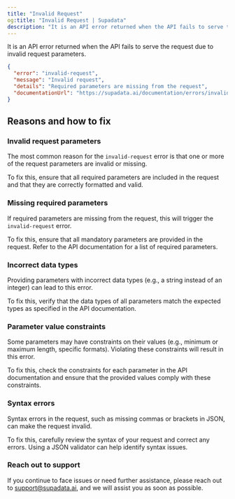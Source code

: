 ```yaml
---
title: "Invalid Request"
og:title: "Invalid Request | Supadata"
description: "It is an API error returned when the API fails to serve the request due to invalid request parameters."
---
```


It is an API error returned when the API fails to serve the request due to invalid request parameters.

```json
{
  "error": "invalid-request",
  "message": "Invalid request",
  "details": "Required parameters are missing from the request",
  "documentationUrl": "https://supadata.ai/documentation/errors/invalid-request"
}
```

## Reasons and how to fix

### Invalid request parameters

The most common reason for the `invalid-request` error is that one or more of the request parameters are invalid or missing.

To fix this, ensure that all required parameters are included in the request and that they are correctly formatted and valid.

### Missing required parameters

If required parameters are missing from the request, this will trigger the `invalid-request` error.

To fix this, ensure that all mandatory parameters are provided in the request. Refer to the API documentation for a list of required parameters.

### Incorrect data types

Providing parameters with incorrect data types (e.g., a string instead of an integer) can lead to this error.

To fix this, verify that the data types of all parameters match the expected types as specified in the API documentation.

### Parameter value constraints

Some parameters may have constraints on their values (e.g., minimum or maximum length, specific formats). Violating these constraints will result in this error.

To fix this, check the constraints for each parameter in the API documentation and ensure that the provided values comply with these constraints.

### Syntax errors

Syntax errors in the request, such as missing commas or brackets in JSON, can make the request invalid.

To fix this, carefully review the syntax of your request and correct any errors. Using a JSON validator can help identify syntax issues.

### Reach out to support

If you continue to face issues or need further assistance, please reach out to support@supadata.ai, and we will assist you as soon as possible.

